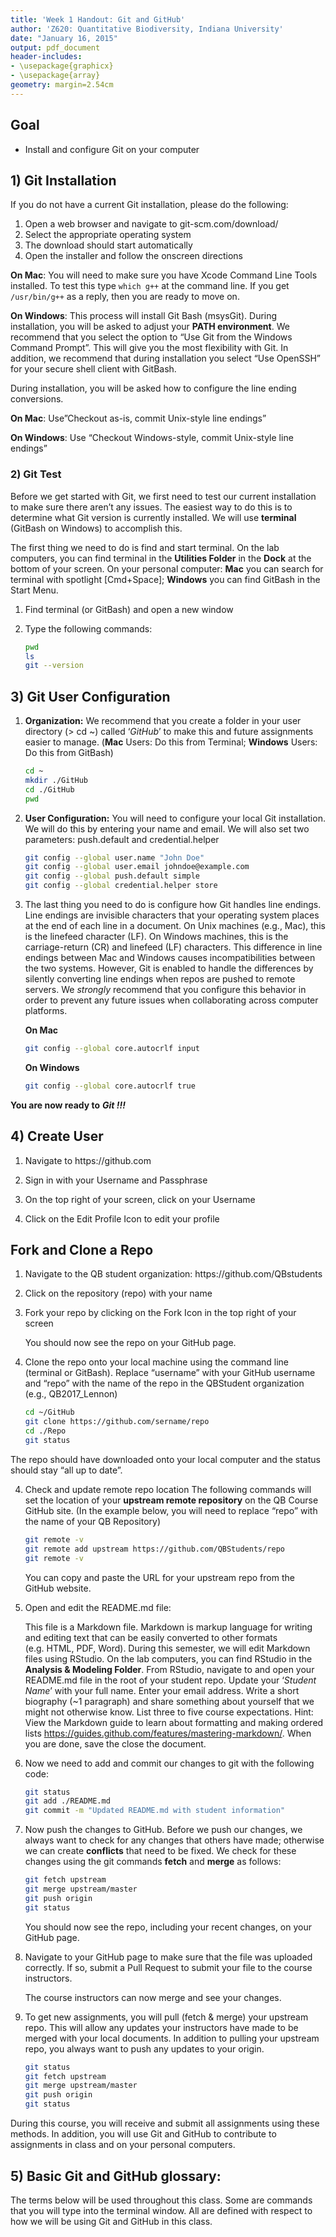 ```yaml
---
title: 'Week 1 Handout: Git and GitHub'
author: 'Z620: Quantitative Biodiversity, Indiana University'
date: "January 16, 2015"
output: pdf_document
header-includes:
- \usepackage{graphicx}
- \usepackage{array}
geometry: margin=2.54cm
---
```


## Goal
+ Install and configure Git on your computer

## 1) Git Installation
If you do not have a current Git installation, please do the following:

1. Open a web browser and navigate to git-scm.com/download/
2. Select the appropriate operating system
3. The download should start automatically
4. Open the installer and follow the onscreen directions

  **On Mac**: You will need to make sure you have Xcode Command Line Tools installed.
  To test this type `which g++` at the command line.
  If you get `/usr/bin/g++` as a reply, then you are ready to move on.
  
  **On Windows**: This process will install Git Bash (msysGit). 
  During installation, you will be asked to adjust your **PATH environment**.
  We recommend that you select the option to "Use Git from the Windows Command Prompt".
  This will give you the most flexibility with Git.
  In addition, we recommend that during installation you select "Use OpenSSH" for your secure shell client with GitBash.
  
  During installation, you will be asked how to configure the line ending conversions.
  
  **On Mac**: Use"Checkout as-is, commit Unix-style line endings"
  
  **On Windows**: Use "Checkout Windows-style, commit Unix-style line endings"

### 2) Git Test
Before we get started with Git, we first need to test our current installation to make sure there aren't any issues.
The easiest way to do this is to determine what Git version is currently installed.
We will use **terminal** (GitBash on Windows) to accomplish this.

The first thing we need to do is find and start terminal.
On the lab computers, you can find terminal in the **Utilities Folder** in the **Dock** at the bottom of your screen.
On your personal computer: **Mac** you can search for terminal with spotlight [Cmd+Space]; **Windows** you can find GitBash in the Start Menu.

1. Find terminal (or GitBash) and open a new window
2. Type the following commands:

    ```sh
    pwd
    ls
    git --version
    ```

## 3) Git User Configuration
1. **Organization:** We recommend that you create a folder in your user directory (> cd ~) called '*GitHub*' to make this and future assignments easier to manage. (**Mac** Users: Do this from Terminal; **Windows** Users: Do this from GitBash)

    ```sh
    cd ~
    mkdir ./GitHub
    cd ./GitHub
    pwd
    ```
    
2. **User Configuration:** You will need to configure your local Git installation.
We will do this by entering your name and email. 
We will also set two parameters: push.default and credential.helper

    ```sh
    git config --global user.name "John Doe"
    git config --global user.email johndoe@example.com
    git config --global push.default simple
    git config --global credential.helper store
    ```
    
3. The last thing you need to do is configure how Git handles line endings.
Line endings are invisible characters that your operating system places at the end of each line in a document.
On Unix machines (e.g., Mac), this is the linefeed character (LF).
On Windows machines, this is the carriage-return (CR) and linefeed (LF) characters.
This difference in line endings between Mac and Windows causes incompatibilities between the two systems.
However, Git is enabled to handle the differences by silently converting line endings when repos are pushed to remote servers.
We *strongly* recommend that you configure this behavior in order to prevent any future issues when collaborating across computer platforms.

    **On Mac**

    ```sh
    git config --global core.autocrlf input
    ```

    **On Windows**

    ```sh
    git config --global core.autocrlf true
    ```    
    
**You are now ready to** ***Git !!!***

## 4) Create User
1. Navigate to https://github.com
2. Sign in with your Username and Passphrase
3. On the top right of your screen, click on your Username
4. Click on the Edit Profile Icon to edit your profile<br>

    \includegraphics[height=0.75cm]{images/github_edit_btn.png}

## Fork and Clone a Repo
1. Navigate to the QB student organization: https://github.com/QBstudents
2. Click on the repository (repo) with your name
2. Fork your repo by clicking on the Fork Icon in the top right of your screen<br>

    \includegraphics[width=2cm]{images/github_fork_btn.png}

    You should now see the repo on your GitHub page.

3. Clone the repo onto your local machine using the command line (terminal or GitBash).
Replace "username" with your GitHub username and "repo" with the name of the repo in the QBStudent organization (e.g., QB2017_Lennon)

    ```sh
    cd ~/GitHub
    git clone https://github.com/sername/repo
    cd ./Repo
    git status
    ```

The repo should have downloaded onto your local computer and the status should stay "all up to date". 

4. Check and update remote repo location
The following commands will set the location of your **upstream remote repository** on the QB Course GitHub site. 
(In the example below, you will need to replace "repo" with the name of your QB Repository)

    ```sh
    git remote -v
    git remote add upstream https://github.com/QBStudents/repo
    git remote -v
    ```
    You can copy and paste the URL for your upstream repo from the GitHub website.

5. Open and edit the README.md file:

    This file is a Markdown file.
    Markdown is markup language for writing and editing text that can be easily converted to other formats (e.g. HTML, PDF, Word).
    During this semester, we will edit Markdown files using RStudio.
    On the lab computers, you can find RStudio in the **Analysis & Modeling Folder**.
    From RStudio, navigate to and open your README.md file in the root of your student repo.
    Update your '*Student Name*' with your full name. 
    Enter your email address. 
    Write a short biography (~1 paragraph) and share something about yourself that we might not otherwise know. 
    List three to five course expectations. 
    Hint: View the Markdown guide to learn about formatting and making ordered lists <https://guides.github.com/features/mastering-markdown/>. 
    When you are done, save the close the document.

6. Now we need to add and commit our changes to git with the following code:

    ```sh
    git status
    git add ./README.md
    git commit -m "Updated README.md with student information"
    ```

7. Now push the changes to GitHub.
Before we push our changes, we always want to check for any changes that others have made; otherwise we can create **conflicts** that need to be fixed. 
We check for these changes using the git commands **fetch** and **merge** as follows:

    ```sh
    git fetch upstream
    git merge upstream/master
    git push origin
    git status
    ```

    You should now see the repo, including your recent changes, on your GitHub page.

8. Navigate to your GitHub page to make sure that the file was uploaded correctly. 
If so, submit a Pull Request to submit your file to the course instructors. <br>

    \includegraphics[height=0.75cm]{images/github_pr_btn.png}
  
    The course instructors can now merge and see your changes.
    
9. To get new assignments, you will pull (fetch & merge) your upstream repo. 
This will allow any updates your instructors have made to be merged with your local documents.
In addition to pulling your upstream repo, you always want to push any updates to your origin.

    ```sh
    git status
    git fetch upstream
    git merge upstream/master
    git push origin
    git status
    ```

During this course, you will receive and submit all assignments using these methods.
In addition, you will use Git and GitHub to contribute to assignments in class and on your personal computers.


## 5) Basic Git and GitHub glossary:
The terms below will be used throughout this class.
Some are commands that you will type into the terminal window. 
All are defined with respect to how we will be using Git and GitHub in this class.

\begin{center}
\begin{tabular}{ m{3cm} m{12cm} }
  \textbf{Term} & \textbf{Meaning} \\
  \hline \hline \\ [-1.5ex]
  \textbf{\emph{Repository}} & 
  The collection of files and folders that compose a project. \\
  \\ [-1.5ex]
  \textbf{\emph{upstream}} & 
  Refers to the central repository, e.g., the version managed by your instructors. \\
  \\ [-1.5ex]
  \textbf{\emph{origin}} & 
  Refers to your on-line version of the class repository. \\
  \\ [-1.5ex]  
   \textbf{\emph{fork}} & 
  Create a version of the class repository in your IU-GitHub account. \\
  \\ [-1.5ex] 
    \textbf{\emph{clone}} & 
  Create a copy of 'origin' on your computer. This is the version you will edit. \\
  \\ [-1.5ex] 
    \textbf{\emph{fetch}} & 
  Download changes that have been made to an online repository. \\
  \\ [-1.5ex]  
    \textbf{\emph{merge}} & 
  Merge changes with your local version. \\
  \\ [-1.5ex]  
    \textbf{\emph{pull}} & 
  'fetch' + 'merge'. 'pull' executes 'fetch' and 'merge' but give less freedom of control. \\
  \\ [-1.5ex] 
    \textbf{\emph{Staging Area}} & 
  A file that Git uses to store information about your changes. \\
  \\ [-1.5ex]  
    \textbf{\emph{add}} & 
  Having edited, removed, or added files, this command will add your changes to the staging area.\\
  \\ [-1.5ex] 
    \textbf{\emph{commit}} & 
  Having added your changes, this command will save a picture of what your files looked like at that moment. \\
  \\ [-1.5ex]  
    \textbf{\emph{push}} & 
  Having committed your changes, this command will update 'origin'. \\
  \\ [-1.5ex] 
    \textbf{\emph{Pull Request}} & 
  Having updated 'origin', request that these changes be pulled into 'upstream'\\
  \\ [-1.5ex] 
  \hline
  \end{tabular}
  \end{center}
